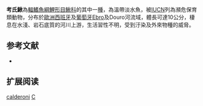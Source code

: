 {{Speciesbox 
| taxon = Cobitis calderoni
| status = NE
| status_system = IUCN3.1
| authority =  [[Băcescu|Băcescu]], 1962
| synonyms = 
}}
'''考氏鰍'''為[[輻鰭魚綱|輻鰭魚綱]][[鯉形目|鯉形目]][[鰍科|鰍科]]的其中一[[種|種]]，為溫帶淡水魚，被[[IUCN|IUCN]]列為瀕危保育類動物，分布於[[歐洲|歐洲]][[西班牙|西班牙]]及[[葡萄牙|葡萄牙]]Ebro及Douro河流域，體長可達10公分，棲息在水淺、岩石底質的河川上游，生活習性不明，受到汙染及外來物種的威脅。

== 参考文献 ==
{{refbegin}}
*{{FishBase_species|genus=Cobitis|species=calderoni|year=2014|month=2}}
{{refend}}

== 扩展阅读 ==
{{refbegin}}
{{wikispecies-inline|Cobitis calderoni|考氏鰍}}
{{refend}}
{{Taxonbar|from=Q304350}}

[[Category:花鳅属|calderoni]]
[[Category:1962年描述的鱼类|C]]

{{魚類小作品}}